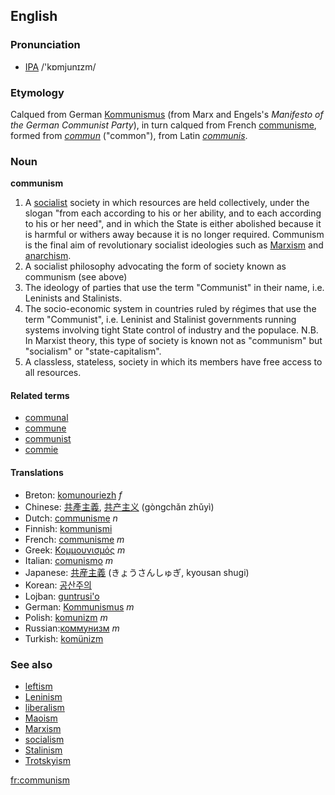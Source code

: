 ==English==
===Pronunciation===
* [[IPA]] /'kɒmjunɪzm/
===Etymology===
Calqued from German [[Kommunismus]] (from Marx and Engels's ''Manifesto of the German Communist Party''), in turn calqued from French [[communisme]], formed from ''[[commun]]'' ("common"), from Latin ''[[communis]]''.

===Noun===
'''communism'''
#A [[socialist]] society in which resources are held collectively, under the slogan "from each according to his or her ability, and to each according to his or her need", and in which the State is either abolished because it is harmful or withers away because it is no longer required.  Communism is the final aim of revolutionary socialist ideologies such as [[Marxism]] and [[anarchism]].
#A socialist philosophy advocating the form of society known as communism (see above)
#The ideology of parties that use the term "Communist" in their name, i.e. Leninists and Stalinists.
#The socio-economic system in countries ruled by régimes that use the term "Communist", i.e. Leninist and Stalinist governments running systems involving tight State control of industry and the populace.  N.B. In Marxist theory, this type of society is known not as "communism" but "socialism" or "state-capitalism".
#A classless, stateless, society in which its members have free access to all resources.

====Related terms====
*[[communal]]
*[[commune]]
*[[communist]]
*[[commie]]

====Translations====
*Breton: [[komunouriezh]] ''f''
*Chinese: [[共產主義]], [[共产主义]] (gòngchǎn zhǔyì)
*Dutch: [[communisme]] ''n''
*Finnish: [[kommunismi]]
*French: [[communisme]] ''m''
*Greek: [[Κομμουνισμός]] ''m''
*Italian: [[comunismo]] ''m''
*Japanese: [[共産主義]] (きょうさんしゅぎ, kyousan shugi)
*Korean: [[공산주의]]
*Lojban: [[guntrusi'o]]
*German: [[Kommunismus]] ''m''
*Polish: [[komunizm]] ''m''
*Russian:[[коммунизм]] ''m''
*Turkish: [[komünizm]]

===See also===
*[[leftism]]
*[[Leninism]]
*[[liberalism]]
*[[Maoism]]
*[[Marxism]]
*[[socialism]]
*[[Stalinism]]
*[[Trotskyism]]

[[fr:communism]]